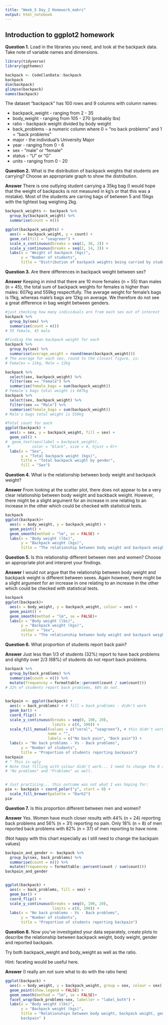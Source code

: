 ```yaml
---
title: "Week_5 Day_2 Homework_mahri"
output: html_notebook
---
```

## Introduction to ggplot2 homework

**Question 1.**
Load in the libraries you need, and look at the backpack data. Take note of 
variable names and dimensions.

```r
library(tidyverse)
library(ggthemes)
```

```r
backpack <- CodeClanData::backpack
backpack
dim(backpack)
glimpse(backpack)
names(backpack)
```

The dataset "backpack" has 100 rows and 9 columns with column names: 

* backpack_weight - ranging from 2 - 35
* body_weight - ranging from 105 - 270 (probably lbs)
* ratio - backpack weight divided by body weight
* back_problems - a numeric column where 0 = "no back problems" and 1 = "back 
problems"
* major - the individual's University Major
* year - ranging from 0 - 6
* sex - "male" or "female"
* status - "U" or "G"
* units - ranging from 0 - 20



**Question 2.**
What is the distribution of backpack weights that students are carrying? Choose 
an appropriate graph to show the distribution.

**Answer** 
There is one outlying student carrying a 35kg bag (I would hope that the weight 
of backpacks is not measured in kg's or that this was a mistake). Most of the 
students are carring bags of between 5 and 15kgs with the lightest bag weighing 
2kg.

```r
backpack_weights <- backpack %>% 
  group_by(backpack_weight) %>% 
  summarise(count = n())

ggplot(backpack_weights) +
  aes(x = backpack_weight, y = count) +
  geom_col(fill = "seagreen") +
  scale_x_continuous(breaks = seq(2, 36, 2)) +
  scale_y_continuous(breaks = seq(2, 14, 2)) +
  labs(x = "Weight of backpack (kgs)", 
       y = "Number of students", 
       title = "Distribution of backpack weights being carried by students")
```




**Question 3.**
Are there differences in backpack weight between sex?

**Answer** 
Keeping in mind that there are 10 more females (n = 55) than males (n = 45), 
the total sum of backpack weights for females is higher than males: 607kg and 
559kg respectfully. 
The average weight for female's bags is 11kg, whereas male's bags are 12kg on 
average. 
We therefore do not see a great difference in bag weight between genders. 
```r
#just checking how many individuals are from each sex out of interest
backpack %>% 
  group_by(sex) %>% 
  summarise(count = n())
# 55 female, 45 male 

#Finding the mean backpack weight for each 
backpack %>% 
  group_by(sex) %>% 
  summarise(average_weight = round(mean(backpack_weight)))
# The average for each sex, round to the closest figure, is:
# Females = 11kg, Male = 12kg

backpack %>% 
  select(sex, backpack_weight) %>% 
  filter(sex == "Female") %>% 
  summarise(female_bags = sum(backpack_weight))
# Female's bags total weight is 607kg
backpack %>% 
  select(sex, backpack_weight) %>% 
  filter(sex == "Male") %>% 
  summarise(female_bags = sum(backpack_weight))
# Male's bags total weight is 559kg

#Total count for each 
ggplot(backpack) +
  aes(x = sex, y = backpack_weight, fill = sex) +
  geom_col() +
#  geom_text(aes(label = backpack_weight),             
 #          color = "black", size = 4, hjust = 0)+
  labs(x = "Sex",
       y = "Total backpack weight (kgs)", 
       title = "Total backpack weight by gender", 
       fill = "Sex")

```


**Question 4.**
What is the relationship between body weight and backpack weight?

**Answer**
From looking at the scatter plot, there does not appear to be a very clear 
relationship between body weight and backback weight. However, there might be a 
slight argument for an increase in one relating to an increase in the other 
which could be checked with statistical tests. 

```r
backpack
ggplot(backpack)+
  aes(x = body_weight, y = backpack_weight) +
  geom_point() +
  geom_smooth(method = "lm", se = FALSE) +
  labs(x = "Body weight (lbs)", 
       y = "Backpack weight (kgs)", 
       title = "The relationship between body weight and backpack weight")

```


**Question 5.**
Is this relationship different between men and women? Choose an appropriate 
plot and interpret your findings.

**Answer**
I would not argue that the relationship between body weight and backpack weight 
is different between sexes.
Again however, there might be a slight argument for an increase in one relating 
to an increase in the other which could be checked with statistical tests. 

```r
backpack
ggplot(backpack)+
  aes(x = body_weight, y = backpack_weight, colour = sex) +
  geom_point() +
  geom_smooth(method = "lm", se = FALSE)+
  labs(x = "Body weight (lbs)", 
       y = "Backpack weight (kgs)",
       colour = "Sex",
       title = "The relationship between body weight and backpack weight")

```


**Question 6.**
What proportion of students report back pain?

**Answer** 
Just less than 1/3 of students (32%) report to have back problems 
and slightly over 2/3 (68%) of students do not report back problems.
```r
backpack %>% 
  group_by(back_problems) %>% 
  summarise(count = n()) %>% 
  mutate(frequencey = formattable::percent(count / sum(count)))
# 32% of students report back problems, 68% do not.
  

backpain <- ggplot(backpack) +
  aes(x = back_problems) + # fill = back_problems - didn't work
  geom_bar() +
  coord_flip() +
  scale_y_continuous(breaks = seq(0, 100, 20), 
                     limits = c(0, 100)) +
  scale_fill_manual(values = c("coral", "seagreen"), # this didn't work
                   name = "",
                   labels = c("No back pain", "Back pain")) +
  labs(x = "No back problems - Vs - Back problems",
       y = "Number of students",
       title = "Proportion of students reporting backpain")
backpain
# ^ This is ugly
# Note that filling with colour didn't work... I need to change the 0 and 1 to 
# "No problems" and "Problems" as well. 


# Just practicing... this outcome was not what I was hoping for:
pie <- backpain + coord_polar("y", start = 0) +
  scale_fill_brewer(palette = "Dark2")
pie
```


**Question 7.**
Is this proportion different between men and women?

**Answer**
Yes. Women have much closer results with 44% (n = 24) reporting back problems 
and 56% (n = 31) reporting no pain. Only 18% (n = 8) of men reported back 
problems with 82% (n = 37) of men reporting to have none. 

(Not happy with this chart especially as I still need to change the backpain
values)
```r
backpain_and_gender <- backpack %>% 
  group_by(sex, back_problems) %>% 
  summarise(count = n()) %>% 
  mutate(frequencey = formattable::percent(count / sum(count)))
backpain_and_gender 


ggplot(backpack) +
  aes(x = back_problems, fill = sex) +
  geom_bar() +
  coord_flip() +
  scale_y_continuous(breaks = seq(0, 100, 20), 
                     limits = c(0, 100)) +
  labs(x = "No back problems - Vs - Back problems",
       y = "Number of students",
       title = "Proportion of students reporting backpain")
```

**Question 8.**
Now you’ve investigated your data separately, create plots to describe the 
relationship between backpack weight, body weight, gender and reported backpain.

Try both backpack_weight and body_weight as well as the ratio.

Hint: faceting would be useful here.

**Answer**
(I really am not sure what to do with the ratio here)

```r

ggplot(backpack) +
  aes(x = body_weight, y = backpack_weight, group = sex, colour = sex) +
  geom_point(show.legend = FALSE) +
  geom_smooth(method = "lm", se = FALSE)+
  facet_wrap(back_problems~sex, labeller = "label_both") +
  labs(x = "Body weight (lbs)", 
       y = "Backpack weight (kgs)", 
       title = "Relationships between body weight, backpack weight, gender, and 
       backpain" )
```



